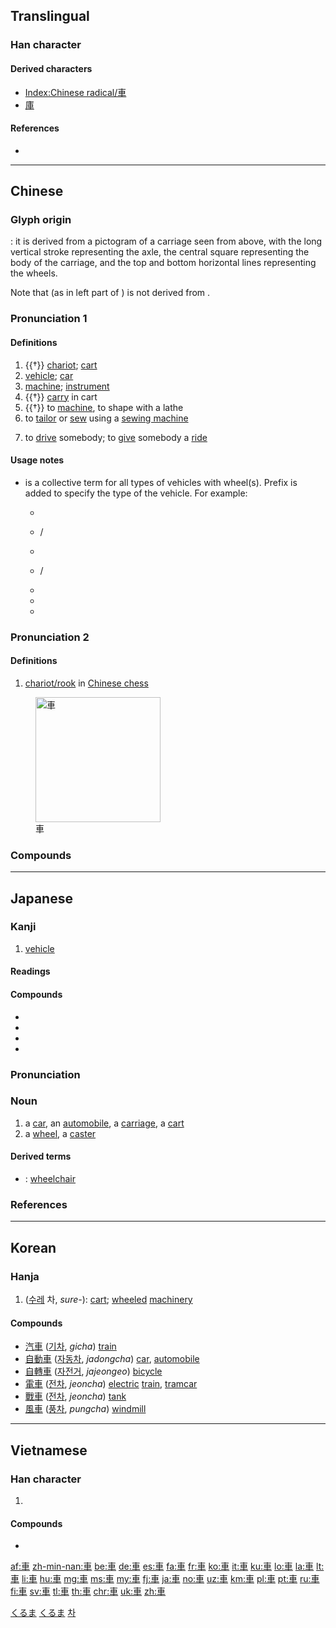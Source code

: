 {{also|车|倝}}
==Translingual==
{{stroke order|type=animate}}

===Han character===
{{Han char|rn=159|rad=車|as=00|sn=7|four=50006|canj=JWJ}}

====Derived characters====
* [[Index:Chinese radical/車]]
* [[庫]]

====References====
* {{Han ref|kx=1239.010|dkj=38172|dj=1712.340|hdz=53511.010|uh=8ECA|ud=36554|bh=A8AE|bd=43182}}

----

==Chinese==
{{zh-forms|s=车}}

===Glyph origin===
{{Han etyl}}
{{liushu|i}}: it is derived from a pictogram of a carriage seen from above, with the long vertical stroke representing the axle, the central square representing the body of the carriage, and the top and bottom horizontal lines representing the wheels.

Note that {{och-l|倝}} (as in left part of {{och-l|朝}}) is not derived from {{lang|zh|車}}.

===Pronunciation 1===
{{zh-pron
|m=chē
|c=ce1
|h=pfs=chhâ
|md=chiă
|mn=chhia
|w=1tsho
|mc=2
|oc=1
|ma=y
|cat=n,v
}}

====Definitions====
{{zh-hanzi}}

# {{†}} [[chariot]]; [[cart]]
# [[vehicle]]; [[car]] {{zh-mw|輛|部|c:架|mn:頂}}
# [[machine]]; [[instrument]] {{zh-mw|部}}
# {{†}} [[carry]] in cart
# {{†}} to [[machine]], to shape with a lathe
# to [[tailor]] or [[sew]] using a [[sewing machine]]
#: {{zh-x|車衫|to sew clothes with a sewing machine|C}}
# {{lb|zh|Cantonese}} to [[drive]] somebody; to [[give]] somebody a [[ride]]
#: {{zh-x|你 可 唔 可以 車 我 去 地鐵 站 呀？|Can you '''drive''' me to the MTR station?|C}}

====Usage notes====
* {{lang|zh|車／车}} is a collective term for all types of vehicles with wheel(s). Prefix is added to specify the type of the vehicle. For example:
** {{zh-l|公共汽車|gloss=bus}}
** {{zh-l|出租車}} / {{zh-l|計程車|gloss=taxi}}
** {{zh-l|火車|gloss=train}}
** {{zh-l|自行車}} / {{zh-l|腳踏車|gloss=bicycle}}
** {{zh-l|貨車|gloss=lorry}}
** {{zh-l|卡車|gloss=truck}}
** {{zh-l|嬰兒車|gloss=pram}}

===Pronunciation 2===
{{zh-pron
|m=jū
|c=geoi1
|h=pfs=kî
|md=gṳ̆
|mn=qz:kir/tp,xm:ku/kh,zz:ki
|mc=1
|oc=2
|w=1jy
|cat=n
}}

====Definitions====
{{zh-hanzi}}

# [[w:Chinese_chess#Chariot.2FRook|chariot/rook]] in [[w:Xiangqi|Chinese chess]]

[[Image:Xiangqi Chariot.png|200px|thumb|right|車]]

===Compounds===
{{zh-der|車把|車把勢|車幫|車廠|車場|車床|車次|車刀|車到山前必有路|車道|車道溝|車燈|車隊|車份兒|車夫|車工|車公里|車鉤|車軲轆|車軲轆話|車軲轆會|車禍|車技|車駕|車間|車間文學|車庫|車筐|車況|車老闆|車輛|車裂|車鈴|車流|車輪|車輪戰|車馬費|車門|車棚|車篷|車皮|車票|車前|車前子|車錢|車圈|車身|車手|車水馬龍|車速|車胎|車條|車頭|車瓦|車位|車廂|車箱|車削|車轅|車載鬥量|車閘|車站|車照|車轍|車軸|車主|車資|車子|車組|出租車|滑板車|滑行車|火車|機車|開車|摩托自行車|汽車|自行車}}

{{zh-cat|Beginning}}

----

==Japanese==

===Kanji===
{{ja-kanji|grade=1|rs=車00}}

# [[vehicle]]

====Readings====
{{ja-readings
|goon=[[しゃ]] (sha), [[こ]] (ko) {{qualifier|non-[[w:Jōyō kanji|Jōyō]] reading}}
|kanon=[[しゃ]] (sha), [[きょ]] (kyo) {{qualifier|non-[[w:Jōyō kanji|Jōyō]] reading}}
|kun=[[くるま]] (kuruma)}}

====Compounds====
{{der-top|Compounds}}
* {{ja-r|車輪|しゃりん}}
* {{ja-r|新車|しんしゃ}}
* {{ja-r|自転車|じてんしゃ}}
* {{ja-r|電車|でんしゃ}}
{{der-bottom}}

{{ja-kanjitab|くるま|yomi=k}}

===Pronunciation===
{{ja-pron|yomi=k|くるま|acc=0|acc_ref=DJR,NHK}}

===Noun===
{{ja-noun|count=台|くるま}}

# a [[car]], an [[automobile]], a [[carriage]], a [[cart]]
# a [[wheel]], a [[caster]]

====Derived terms====
{{der-top}}
* {{ja-r|車椅子|くるまいす}}: [[wheelchair]]
{{der-bottom}}

===References===
<references/>

[[Category:1000 Japanese basic words|くるま]]
[[Category:ja:Machines|くるま]]

----

==Korean==

===Hanja===
{{ko-hanja|hangeul=[[차]], [[거]]|eumhun=수레|rv=cha, geo|mr=ch'a, kŏ|y=cha, ke}}

# ([[수레]] 차, ''sure-''): [[cart]]; [[wheel]]ed [[machinery]]

====Compounds====
* [[汽車]] ([[기차]], ''gicha'') [[train]]
* [[自動車]] ([[자동차]], ''jadongcha'') [[car]], [[automobile]]
* [[自轉車]] ([[자전거]], ''jajeongeo'') [[bicycle]]
* [[電車]] ([[전차]], ''jeoncha'') [[electric]] [[train]], [[tramcar]]
* [[戰車]] ([[전차]], ''jeoncha'') [[tank]]
* [[風車]] ([[풍차]], ''pungcha'') [[windmill]]

[[Category:Hanja readings|차]]

----

==Vietnamese==

===Han character===
{{vi-hantu|[[xa]], [[xe]], [[xơ]], [[se]], [[xế]], [[nhơn]]}}

# {{defn|lang=vi|sort=車00}}

====Compounds====
* {{l|vi|車踏|tr=xe đạp}}

[[Category:CJKV radicals| ]]

[[af:車]]
[[zh-min-nan:車]]
[[be:車]]
[[de:車]]
[[es:車]]
[[fa:車]]
[[fr:車]]
[[ko:車]]
[[it:車]]
[[ku:車]]
[[lo:車]]
[[la:車]]
[[lt:車]]
[[li:車]]
[[hu:車]]
[[mg:車]]
[[ms:車]]
[[my:車]]
[[fj:車]]
[[ja:車]]
[[no:車]]
[[uz:車]]
[[km:車]]
[[pl:車]]
[[pt:車]]
[[ru:車]]
[[fi:車]]
[[sv:車]]
[[tl:車]]
[[th:車]]
[[chr:車]]
[[uk:車]]
[[zh:車]]